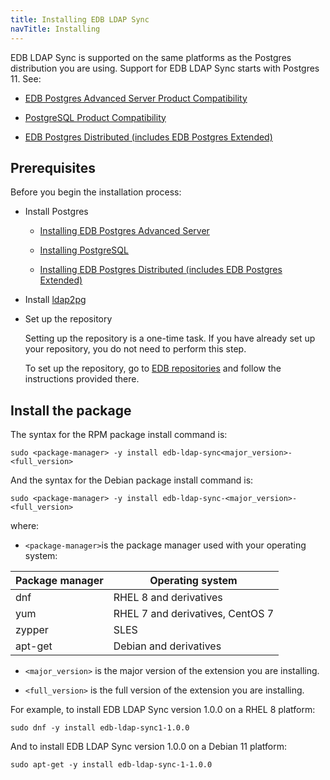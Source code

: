 ```yaml
---
title: Installing EDB LDAP Sync 
navTitle: Installing
---
```


EDB LDAP Sync is supported on the same platforms as the Postgres distribution you are using. Support for EDB LDAP Sync starts with Postgres 11. See:
- [EDB Postgres Advanced Server Product Compatibility](https://www.enterprisedb.com/platform-compatibility#epas)

- [PostgreSQL Product Compatibility](https://www.enterprisedb.com/resources/platform-compatibility#pg)
- [EDB Postgres Distributed (includes EDB Postgres Extended)](https://www.enterprisedb.com/resources/platform-compatibility#bdr)

## Prerequisites

Before you begin the installation process:

- Install Postgres
  - [Installing EDB Postgres Advanced Server](/epas/latest/epas_inst_linux/installing_epas_using_edb_repository/)

  - [Installing PostgreSQL](https://www.postgresql.org/download/) 

  - [Installing EDB Postgres Distributed (includes EDB Postgres Extended)](/pgd/latest/deployments/tpaexec/)

- Install [ldap2pg](https://ldap2pg.readthedocs.io/en/latest/)

- Set up the repository

  Setting up the repository is a one-time task. If you have already set up your repository, you do not need to perform this step.

  To set up the repository, go to [EDB repositories](https://www.enterprisedb.com/repos-downloads) and follow the instructions provided there.


## Install the package

The syntax for the RPM package install command is:

```shell
sudo <package-manager> -y install edb-ldap-sync<major_version>-<full_version>
```

And the syntax for the Debian package install command is:

```shell
sudo <package-manager> -y install edb-ldap-sync-<major_version>-<full_version>
```

where:

- `<package-manager>`is the package manager used with your operating system:

| Package manager |             Operating system     |
| --------------- | -------------------------------- |
| dnf             | RHEL 8 and derivatives           |
| yum             | RHEL 7 and derivatives, CentOS 7 |
| zypper          | SLES                             |
| apt-get         | Debian and derivatives           |

- `<major_version>` is the major version of the extension you are installing. 

- `<full_version>` is the full version of the extension you are installing.

For example, to install EDB LDAP Sync version 1.0.0 on a RHEL 8 platform:

```shell
sudo dnf -y install edb-ldap-sync1-1.0.0
```

And to install EDB LDAP Sync version 1.0.0 on a Debian 11 platform:

```shell
sudo apt-get -y install edb-ldap-sync-1-1.0.0
```
